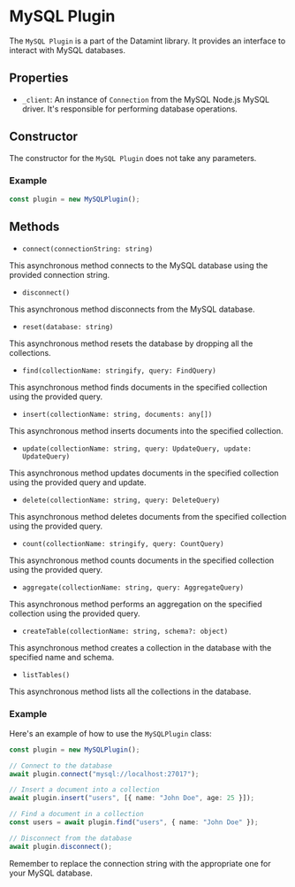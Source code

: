 # MySQL Plugin

The `MySQL Plugin` is a part of the Datamint library. It provides an interface to interact with MySQL databases.

## Properties

- `_client`: An instance of `Connection` from the MySQL Node.js MySQL driver. It's responsible for performing database operations.

## Constructor

The constructor for the `MySQL Plugin` does not take any parameters.

### Example

```typescript
const plugin = new MySQLPlugin();
```

## Methods

- `connect(connectionString: string)`

This asynchronous method connects to the MySQL database using the provided connection string.

- `disconnect()`

This asynchronous method disconnects from the MySQL database.

- `reset(database: string)`

This asynchronous method resets the database by dropping all the collections.

- `find(collectionName: stringify, query: FindQuery)`

This asynchronous method finds documents in the specified collection using the provided query.

- `insert(collectionName: string, documents: any[])`

This asynchronous method inserts documents into the specified collection.

- `update(collectionName: string, query: UpdateQuery, update: UpdateQuery)`

This asynchronous method updates documents in the specified collection using the provided query and update.

- `delete(collectionName: string, query: DeleteQuery)`

This asynchronous method deletes documents from the specified collection using the provided query.

- `count(collectionName: stringify, query: CountQuery)`

This asynchronous method counts documents in the specified collection using the provided query.

- `aggregate(collectionName: string, query: AggregateQuery)`

This asynchronous method performs an aggregation on the specified collection using the provided query.

- `createTable(collectionName: string, schema?: object)`

This asynchronous method creates a collection in the database with the specified name and schema.

- `listTables()`

This asynchronous method lists all the collections in the database.

### Example

Here's an example of how to use the `MySQLPlugin` class:

```typescript
const plugin = new MySQLPlugin();

// Connect to the database
await plugin.connect("mysql://localhost:27017");

// Insert a document into a collection
await plugin.insert("users", [{ name: "John Doe", age: 25 }]);

// Find a document in a collection
const users = await plugin.find("users", { name: "John Doe" });

// Disconnect from the database
await plugin.disconnect();
```

Remember to replace the connection string with the appropriate one for your MySQL database.
